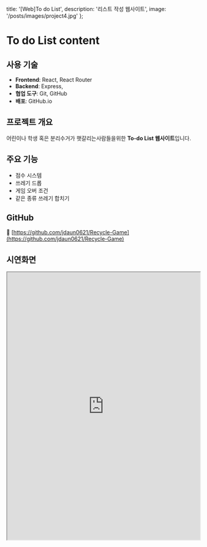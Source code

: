   title: '[Web]To do List',
  description: '리스트 작성 웹사이트',
  image: '/posts/images/project4.jpg'
};

# To do List content

## 사용 기술

- **Frontend**: React, React Router
- **Backend**: Express, 
- **협업 도구**: Git, GitHub  
- **배포**: GitHub.io  




## 프로젝트 개요

어린이나 학생 혹은 분리수거가 햇갈리는사람들을위한 **To-do List 웹사이트**입니다.  




## 주요 기능

- 점수 시스템  
- 쓰레기 드롭
- 게임 오버 조건
- 같은 종류 쓰레기 합치기



## GitHub

🔗 [https://github.com/jdaun0621/Recycle-Game](https://github.com/jdaun0621/Recycle-Game)



## 시연화면

<iframe
  src="https://jdaun0621.github.io/To-do-list/"
  width="100%"
  height="700"
  style={{ border: '1px solid #ccc', borderRadius: '8px' }}
  title="TechPicks Demo"
/>
